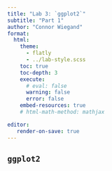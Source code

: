 ```yaml
---
title: "Lab 3: `ggplot2`"
subtitle: "Part 1"
author: "Connor Wiegand"
format:
  html:
    theme: 
      - flatly
      - ../lab-style.scss
    toc: true
    toc-depth: 3
    execute: 
      # eval: false
      warning: false
      error: false
    embed-resources: true
    # html-math-method: mathjax

editor:
   render-on-save: true
---
```


## `ggplot2`

